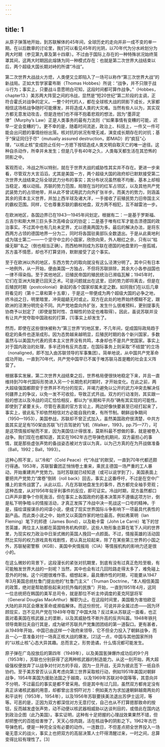 ```yaml
---
---
---
```

title: 1
---




从原子弹落地开始，到苏联解体的45年间，全球历史的走向并非一成不变的单一期。在以后数章的讨论里，我们可以看见45年的光阴，以70年代为分水岭划分为两大时期（参见第九章及第十四章）。不过由于国际上存在的一种特殊状况始终笼罩其间，这两大时期因此熔铸为同一种模式存在：也就是第二次世界大战结束以后，两个超级大国长期对峙的所谓“冷战”。

第二次世界大战战火方熄，人类便又立即陷入了一场可以称作“第三次世界大战”的新战局。正如大哲学家霍布斯（Thomas Hobbes）所说：“战争，并不只限于战斗行为；事实上，只要战斗意愿明白可知，这段时间都可算作战争。”（Hobbes，chapter13.）美苏两大阵营之间的冷战，显然是“短20世纪”第二阶段的主调，正符合霍氏对战争的定义。一整个时代的人，都在全球核大战的阴影下成长，大家都相信这场核战争随时可能爆发，并将造成人类的大灾难。当然有些人以为，其实双方都无意发动攻击，但是连他们也不得不抱着悲观的想法，因为“墨菲定律”（Murphy’s Law）正是人类事务的最有力法则（“如果事情有变糟的可能，迟早一定会变糟的”）。更不幸的是，随着时间流逝，政治上、科技上，一件又一件可能会出问题的事情纷纷出笼。核对抗的状况有增无减，演变成长期存在的对抗；基于“保证同归于尽”（mutually assured destruction，即MAD）的“疯狂”心理，“以核止核”变成防止任何一方摁下按钮造成人类文明自取灭亡的唯一途径。这种自杀动作，所幸并未发生；但是几乎有40年之久，人类每天都生活在其恐怖的阴影之中。

客观而论，冷战之所以特别，就在于世界大战的威胁性其实并不存在。更进一步来看，尽管双方大言滔滔，尤其是美国一方，两个超级大国的政府却已默默接受第二次世界大战结束之际全球武力分布的事实；其分布状况虽然极不均衡，基本上却相当稳定，难以动摇。苏联的势力范围，局限在当时的红军占领区，以及其他共产党武装势力的占领地带，并从此不曾试用武力向外扩张半步。而美方的势力，则涵盖其余的资本主义世界，并加上西半球及诸大洋，一手接收了前殖民势力旧帝国主义的霸权范围。同样，它也尊重苏联的霸权地盘，双方两不相犯，互不越雷池一步。

在欧洲地区，各国边界已在1943—1945年间划定。根据有二：一是基于罗斯福、丘吉尔和斯大林三巨头多次高峰会议的协定；二是基于唯有红军才能击溃德国的政治事实。不过其中也有几处未定界，尤以德奥两国为多。最后的解决办法，是将东西两方占领的德国地界一分为二，同时将各国驻奥部队全数退出。于是从此奥地利成为瑞士第二——一个坚守中立的小国家，欣欣向荣，外人眼红之余，只有以“枯燥无聊”名之（倒也相当正确）。而西柏林则成为苏联在德国的地盘里的一座孤城，苏方虽不情愿，却也不打算坚持，默默接受了这个事实。

至于在欧洲以外的地区，东西方势力的取向就没有这么泾渭分明了。其中只有日本一地例外，从一开始，便由美国一方独占，不但将苏联排除，其余大小各参战国也一律不得染指。至于其他地区，旧殖民帝国的殖民统治已濒临瓦解；1945年时，它们在亚洲大陆更已回天乏术。可是问题就出在这里，旧的势力即将离去，但是在后殖民时期（postcolonial）新起的各个国家却属未定之数。如同我们在以后几章将看见的（第十二章和第十五章），于是这一带便成为两个超级大国的必争之地，终冷战之日，明里暗里，冲突龃龉无时或止。双方在此处的地界始终模糊不定，跟欧洲的泾渭分明完全不同。共产党地盘向外扩张，发生什么很难预料，更别提事先协商予以划定了（即使是暂时性、含糊性的协定也难取得）。因此，虽说苏联并没有让共产党夺取中国政权的打算，[1]事实上却发生了。

然而，即使在这些很快被称为“第三世界”的地区里，不几年间，促成国际政局趋于稳定的条件也逐渐成形。因为态势越来越明显，后殖民时期的各个新兴国家，多数虽然与以美国为代表的资本主义世界没有共鸣，本身却也不是共产党国家。事实上对于国内政治的处理，多半还持有反共态度，在国际事务上则采取“不结盟”的立场（nonaligned，即不加入由苏联领导的军事集团）。简单地说，从中国共产党革命成功开始，一直到70年代，共产党中国早已不属于唯苏联马首是瞻的社会主义阵营了。

根据事实发展，第二次世界大战结束之后，世界格局便很快地稳定下来，并且一直维持到70年代国际形势进入另一个长期危机时期时，才开始变化。在此之前，两大超级强国都颇安于世界并不均分的现实，并竭力避免以公开的武力冲突去解决任何疆界上的争议，以免一发不可收拾，导致正式开战。双方的行动准则，其实跟一般的想法以及冷战的词汇恰恰相反，都以为“长期和平共存”确有其实现的可能性。即使到了紧要关头，尽管在表面的官方言论上，两边好像快要甚至已经打起来了，事实上，彼此私下却依然相信对方必能自我约束，有所节制。朝鲜战争期间（1950—1953），美国参战，苏联却不曾正式加入，虽然美国政府很清楚，中共方面其实足足有150架由苏联飞行员驾驶的飞机（Walker，1993，pp.75—77），可是这项情报却秘而不宣，因为美国估计得很准，莫斯科最不想做的事，就是被卷入战争。我们现在也都知道，其实在1962年古巴导弹危机期间，双方最担心的事情，就是那些虚张声势的备战姿态被对方误以为真，以为己方真的在为开战做准备（Ball，1992；Ball，1993）。

这种心照不宣，以“冷和”（Cold Peace）代“冷战”的默契，一直到70年代都还颇行得通。1953年，苏联智囊团正悄悄卷土重来，乘民主德国一场严重的工人暴动，开始重建共产党势力。当时苏联就已经知道（或可以说学到了），美国表面上要把共产党势力“席卷”倒转（roll back）回去，事实上这番呼吁，不过是在空中广播上的宣传战罢了。从此以后，凡在苏联地盘发生的事件，西方都完全袖手旁观；这种态度，从对1956年匈牙利事件的反应，即可证实。冷战时期，双方虽然都口口声声非要争个你死我活，但在事实上各国政府的基本决策并不遵循这项方针，倒是私下明争暗斗的情报活动，才真正发挥了冷战中决一死战这一口号的精神。于是，描绘谍报谋杀的间谍小说，便成了现实世界国际斗争影响下一项最具代表性的副产品。而此类小说之中，始终又以英国作家的地位最高，例如弗莱明（Ian Fleming）笔下的邦德（James Bond），以及勒卡雷（John Le Carré）笔下的甘苦英雄，两位主人翁都在英国特务机构供职，这些人物形象总算在笔下人间的世界里，为现实权力政治中日渐式微的英国人挽回一点颜面。不过，情报英雄的活动固然比实际的权力游戏具有戏剧性，若认真比较起来，除了在某些第三世界的小国之外，苏联秘密警察（KGB）、美国中央情报局（CIA）等情报机构的影响力还是很小的。

在这么微妙的背景下，这段漫长的紧张对抗期里，到底有没有过真正危险至极，有可能触发世界大战的一刻呢？当然，其中也会有过几回险路走得太多了，难免碰上意外的时候。这个问题很难作答。细想起来，最具爆炸性的时期，可能要从1947年3月美国总统杜鲁门提出他的“杜鲁门主义”（Truman Doctrine，“本人相信美国的政策，绝对是帮助那些起来对抗外侮的民族”）开始，一直到1951年4月，这同一位总统把在韩国的美军总司令，就是那位不听主帅调度的麦克阿瑟将军（General Douglas MacArthur）解职为止。在这段时间里，美国极为害怕欧亚大陆的非共区会爆发革命或濒临解体。而这份担忧，可说并非全属过虑——因为环顾现实，岂不见共产党在1949年夺取了中国大陆？反过来从苏联这一面看，也正面对着美国在核武器上的垄断，以及其威胁性不断升高的反共叫嚣。1948年铁托领导南斯拉夫自行其是，成为破坏苏联共产党集团团结的第一道裂口。更有甚者，从1949年开始，中国已由这样一个政府来领导，它不但全力投入了朝鲜战争，而且一心一意准备对付一场真正核大战的爆发。[2]这一点，中国与其他国家所持的“以核止核”心态大异其趣。总而言之，形势诡谲，什么情况都可能发生。

原子弹在广岛投放后的第四年（1949年），以及美国氢弹爆炸成功后的9个月（1953年），苏联也分别获得了这两种核武器的制造能力。从这一刻开始，两大超级强权便放弃了以战争对付对方的手段，因为一旦开战，无异为彼此签下一纸自杀协约。至于美苏曾否认认真考虑向第三世界采取核行动，例如1951年美国对朝鲜战争，1954年美国为援助法国之于越南，以及1969年苏联对中国等等，其意向并不分明，不过最后的事实是都不曾采用。但是其中有过几回，虽然双方都肯定没有真正诉诸核武器的用意，却都曾出言恫吓对方：例如美方为求加速朝鲜越南两处的和平谈判（1953年，1954年），以及1956年苏联要挟美法退出苏伊士运河，等等。可恶的是，正因为双方都深信对方无意打仗，自己也从不打算摁那致命的按钮，反而越发虚张声势，动不动便以核武器相威胁以达谈判目的，或借此在国内达到政治企图（此乃美国）。事实证明，这种有十足把握的心理战效果果然不错，但却把整代的百姓给害惨了，天天心惊肉跳，活在核战争的阴影之下。1962年古巴导弹危机，便是一种完全没有必要的动作。一连数日，不但差点把全世界投入一场毫无意义的战火，事实上也把双方的高层决策人士吓得清醒过来，一时之间，总算变得比较有理性了。[3]